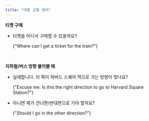 ```yaml
---
title: "대중 교통 영어"
---
```


**티켓 구매**

- 티켓을 어디서 구매할 수 있을까요?

  <EnglishSnippet>{"Where can I get a ticket for the train?"}</EnglishSnippet>

<br />

**지하철/버스 방향 물어볼 때**

- 실례합니다. 이 쪽이 하버드 스퀘어 역으로 가는 방향이 맞나요?

  <EnglishSnippet>
    {"Excuse me. Is this the right direction to go to Harvard Square Station?"}
  </EnglishSnippet>

- 아니면 제가 건너편/반대편으로 가야 할까요?

  <EnglishSnippet>{"Should I go in the other direction?"}</EnglishSnippet>
